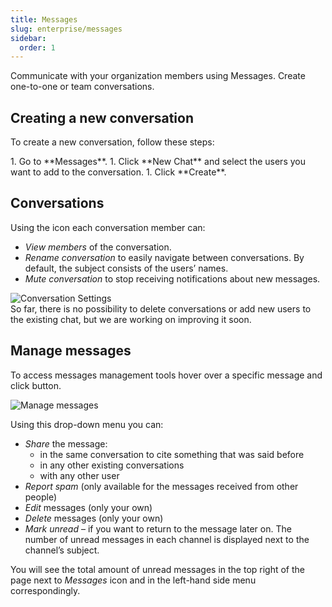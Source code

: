 ```yaml
---
title: Messages
slug: enterprise/messages
sidebar:
  order: 1
---
```



Communicate with your organization members using Messages. Create one-to-one or team conversations.

## Creating a new conversation

To create a new conversation, follow these steps:

<Steps>
  1. Go to **Messages**.
  1. Click <Icon name="mdi:plus" class="inline-icon" />**New Chat** and select the users you want to add to the conversation.
  1. Click **Create**.
</Steps>

## Conversations

Using the <Icon name="mdi:cog" class="inline-icon" /> icon each conversation member can:

- *View members* of the conversation.
- *Rename conversation* to easily navigate between conversations. By default, the subject consists of the users’ names.
- *Mute conversation* to stop receiving notifications about new messages.

<Image src={settings} alt="Conversation Settings" />

<Aside title="Limitations">
  So far, there is no possibility to delete conversations or add new users to the existing chat, but we are working on improving it soon.
</Aside>

## Manage messages

To access messages management tools hover over a specific message and click <Icon name="mdi:dots-vertical" class="inline-icon" /> button.

<Image src={manageMessages} alt="Manage messages" />

Using this drop-down menu you can:

- *Share* the message:
  - in the same conversation to cite something that was said before
  - in any other existing conversations
  - with any other user
- *Report spam* (only available for the messages received from other people)
- *Edit* messages (only your own)
- *Delete* messages (only your own)
- *Mark unread* &ndash; if you want to return to the message later on. The number of unread messages in each channel is displayed next to the channel’s subject.

You will see the total amount of unread messages in the top right of the page next to *Messages* icon and in the left-hand side menu correspondingly.
